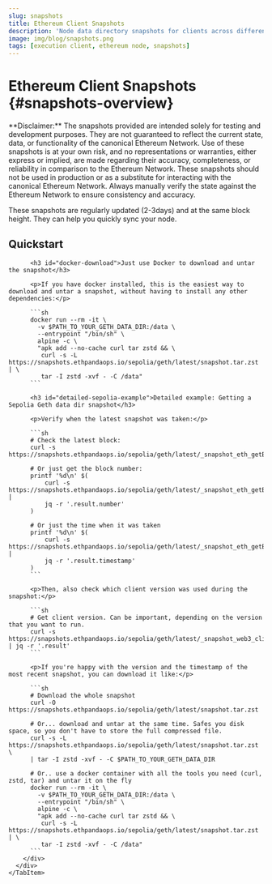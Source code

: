 ```yaml
---
slug: snapshots
title: Ethereum Client Snapshots
description: 'Node data directory snapshots for clients across different Ethereum networks. Regularly updated snapshots help you quickly sync nodes for testing environments.'
image: img/blog/snapshots.png
tags: [execution client, ethereum node, snapshots]
---
```



# Ethereum Client Snapshots {#snapshots-overview}

<Alert>
**Disclaimer:**
The snapshots provided are intended solely for testing and development purposes. They are not guaranteed
to reflect the current state, data, or functionality of the canonical Ethereum Network. Use of these
snapshots is at your own risk, and no representations or warranties, either express or implied, are made
regarding their accuracy, completeness, or reliability in comparison to the Ethereum Network. These
snapshots should not be used in production or as a substitute for interacting with the canonical Ethereum Network.
Always manually verify the state against the Ethereum Network to ensure consistency and accuracy.
</Alert>

<p style={{textAlign: 'center'}}>These snapshots are regularly updated (2-3days) and at the same block height. They can help you quickly sync your node.</p>

<div className="snapshot-module">
  <Tabs className="snapshot-tabs">
    <TabItem value="mainnet" label="Mainnet">
      <SnapshotDataTable network="mainnet" />
    </TabItem>
    <TabItem value="sepolia" label="Sepolia">
      <SnapshotDataTable network="sepolia" />
    </TabItem>
    <TabItem value="hoodi" label="Hoodi">
      <SnapshotDataTable network="hoodi" />
    </TabItem>
    <TabItem value="holesky" label="Holesky">
      <SnapshotDataTable network="holesky" />
    </TabItem>
    <TabItem value="quickstart" label="Quickstart Guide">
      <div className="snapshot-tab-content">
        <div style={{ padding: '0 1.5rem' }}>
          <h2 id="quickstart">Quickstart</h2>
          
          <h3 id="docker-download">Just use Docker to download and untar the snapshot</h3>
          
          <p>If you have docker installed, this is the easiest way to download and untar a snapshot, without having to install any other dependencies:</p>
          
          ```sh
          docker run --rm -it \
            -v $PATH_TO_YOUR_GETH_DATA_DIR:/data \
            --entrypoint "/bin/sh" \
            alpine -c \
            "apk add --no-cache curl tar zstd && \
             curl -s -L https://snapshots.ethpandaops.io/sepolia/geth/latest/snapshot.tar.zst | \
             tar -I zstd -xvf - -C /data"
          ```
          
          <h3 id="detailed-sepolia-example">Detailed example: Getting a Sepolia Geth data dir snapshot</h3>
          
          <p>Verify when the latest snapshot was taken:</p>
          
          ```sh
          # Check the latest block:
          curl -s https://snapshots.ethpandaops.io/sepolia/geth/latest/_snapshot_eth_getBlockByNumber.json
          
          # Or just get the block number:
          printf '%d\n' $(
              curl -s https://snapshots.ethpandaops.io/sepolia/geth/latest/_snapshot_eth_getBlockByNumber.json |
              jq -r '.result.number'
          )
          
          # Or just the time when it was taken
          printf '%d\n' $(
              curl -s https://snapshots.ethpandaops.io/sepolia/geth/latest/_snapshot_eth_getBlockByNumber.json |
              jq -r '.result.timestamp'
          )
          ```
          
          <p>Then, also check which client version was used during the snapshot:</p>
          
          ```sh
          # Get client version. Can be important, depending on the version that you want to run.
          curl -s https://snapshots.ethpandaops.io/sepolia/geth/latest/_snapshot_web3_clientVersion.json | jq -r '.result'
          ```
          
          <p>If you're happy with the version and the timestamp of the most recent snapshot, you can download it like:</p>
          
          ```sh
          # Download the whole snapshot
          curl -O https://snapshots.ethpandaops.io/sepolia/geth/latest/snapshot.tar.zst
          
          # Or... download and untar at the same time. Safes you disk space, so you don't have to store the full compressed file.
          curl -s -L https://snapshots.ethpandaops.io/sepolia/geth/latest/snapshot.tar.zst \
          | tar -I zstd -xvf - -C $PATH_TO_YOUR_GETH_DATA_DIR
          
          # Or.. use a docker container with all the tools you need (curl, zstd, tar) and untar it on the fly
          docker run --rm -it \
            -v $PATH_TO_YOUR_GETH_DATA_DIR:/data \
            --entrypoint "/bin/sh" \
            alpine -c \
            "apk add --no-cache curl tar zstd && \
             curl -s -L https://snapshots.ethpandaops.io/sepolia/geth/latest/snapshot.tar.zst | \
             tar -I zstd -xvf - -C /data"
          ```
        </div>
      </div>
    </TabItem>
  </Tabs>
</div>
